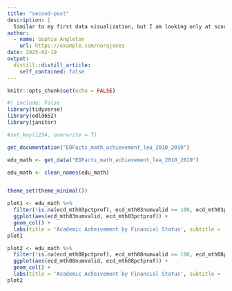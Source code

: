 ```yaml
---
title: "second-post"
description: |
  Similar to my first data visualization, but I am looking only at scores from third and eighth graders who attained a score greater than or equal to 100.
author:
  - name: Sophia Angleton
    url: https://example.com/norajones
date: 2025-02-19
output:
  distill::distill_article:
    self_contained: false
---
```



```r
knitr::opts_chunk$set(echo = FALSE)
```


```r
#| include: False
library(tidyverse)
library(edld652)
library(janitor)

#set_key(1234, overwrite = T)

get_documentation("EDFacts_math_achievement_lea_2010_2019")

edu_math <- get_data("EDFacts_math_achievement_lea_2010_2019")

edu_math <- clean_names(edu_math)


theme_set(theme_minimal())
```

```r
plot1 <- edu_math %>% 
  filter(!is.na(ecd_mth03pctprof), ecd_mth03numvalid >= 100, ecd_mth03pctprof >= 100) %>% 
  ggplot(aes(ecd_mth03numvalid, ecd_mth03pctprof)) +
  geom_col() +
  labs(title = 'Academic Acheivement by Financial Status', subtitle = 'Mathmatic Acheivement at The Third-grade level. Scores greater than/equal to 100', x = 'Economically Disadvantaged Students', y = "Percent scoring at or above proficiency level")
plot1

plot2 <- edu_math %>% 
  filter(!is.na(ecd_mth08pctprof), ecd_mth08numvalid >= 100, ecd_mth08pctprof >= 100) %>% 
  ggplot(aes(ecd_mth08numvalid, ecd_mth08pctprof)) +
  geom_col() +
  labs(title = 'Academic Acheivement by Financial Status', subtitle = 'Mathmatic Acheivement at The Eighth-grade level. Scores greater than/equal to 100', x = 'Economically Disadvantaged Students', y = "Percent scoring at or above proficiency level")
plot2
```


